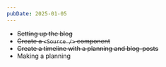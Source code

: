 ```yaml
---
pubDate: 2025-01-05
---
```

- ~~Setting up the blog~~
- ~~Create a `<Source />` component~~
- ~~Create a timeline with a planning and blog-posts~~
- Making a planning
